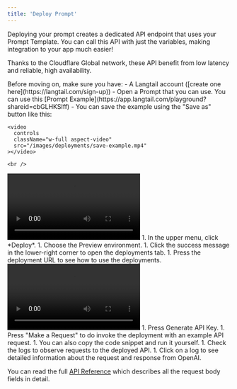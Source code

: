 ```yaml
---
title: 'Deploy Prompt'
---
```


Deploying your prompt creates a dedicated API endpoint that uses your Prompt Template. You can call this API with just the variables, making integration to your app much easier!

Thanks to the Cloudflare Global network, these API benefit from low latency and reliable, high availability.

<Steps>
  <Step title="Prerequisites">
    Before moving on, make sure you have:
    - A Langtail account ([create one here](https://langtail.com/sign-up))
    - Open a Prompt that you can use. You can use this [Prompt Example](https://app.langtail.com/playground?shareid=cbGLHKSIff)
    - You can save the example using the "Save as" button like this:

    <video
      controls
      className="w-full aspect-video"
      src="/images/deployments/save-example.mp4"
    ></video>

    <br />
  </Step>
  <Step title="Deploy Prompt">
    <video
        controls
        className="w-full aspect-video"
        src="/images/deployments/deploy-prompt.mp4"
      ></video>
    1. In the upper menu, click *Deploy*.
    1. Choose the Preview environment.
    1. Click the success message in the lower-right corner to open the deployments tab.
    1. Press the deployment URL to see how to use the deployments.
  </Step>
  <Step title="Call the Deployment API">
    <video
      controls
      className="w-full aspect-video"
      src="/images/deployments/request-api.mp4"
    ></video>
    1. Press Generate API Key.
    1. Press "Make a Request" to do invoke the deployment with an example API request.
    1. You can also copy the code snippet and run it yourself.
    1. Check the logs to observe requests to the deployed API.
    1. Click on a log to see detailed information about the request and response from OpenAI.
  </Step>
</Steps>


<Tip>You can read the full [API Reference](/api-reference/endpoint/invoke-deployed-prompt) which describes all the request body fields in detail.</Tip>
